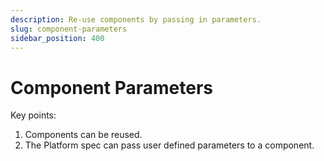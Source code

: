 ```yaml
---
description: Re-use components by passing in parameters.
slug: component-parameters
sidebar_position: 400
---
```


# Component Parameters

Key points:

1. Components can be reused.
2. The Platform spec can pass user defined parameters to a component.

